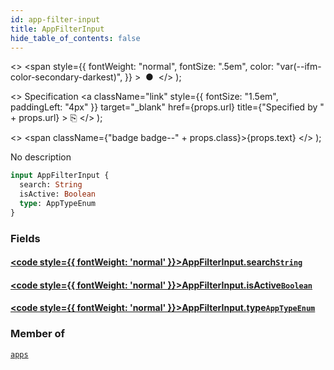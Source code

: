 ```yaml
---
id: app-filter-input
title: AppFilterInput
hide_table_of_contents: false
---
```


  <>
    <span
      style={{
        fontWeight: "normal",
        fontSize: ".5em",
        color: "var(--ifm-color-secondary-darkest)",
      }}
    >
      &nbsp;●&nbsp;
    </span>
  </>
);

  <>
    Specification
    <a
      className="link"
      style={{ fontSize: "1.5em", paddingLeft: "4px" }}
      target="\_blank"
      href={props.url}
      title={"Specified by " + props.url}
    >
      ⎘
    </a>
  </>
);

  <>
    <span className={"badge badge--" + props.class}>{props.text}</span>
  </>
);

No description

```graphql
input AppFilterInput {
  search: String
  isActive: Boolean
  type: AppTypeEnum
}
```

### Fields

#### [<code style={{ fontWeight: 'normal' }}>AppFilterInput.<b>search</b></code>](#)<Bullet />[`String`](../../../storefront/miscellaneous/scalars/string) <Badge class="secondary" text="scalar"/>

>

#### [<code style={{ fontWeight: 'normal' }}>AppFilterInput.<b>isActive</b></code>](#)<Bullet />[`Boolean`](../../../storefront/miscellaneous/scalars/boolean) <Badge class="secondary" text="scalar"/>

>

#### [<code style={{ fontWeight: 'normal' }}>AppFilterInput.<b>type</b></code>](#)<Bullet />[`AppTypeEnum`](../../../storefront/apps/enums/app-type-enum) <Badge class="secondary" text="enum"/>

>

### Member of

[`apps`](../../../storefront/apps/queries/apps) <Badge class="secondary" text="query"/>
